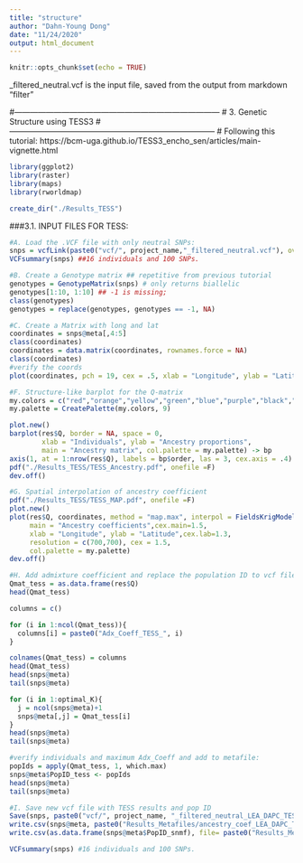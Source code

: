 ```yaml
---
title: "structure"
author: "Dahn-Young Dong"
date: "11/24/2020"
output: html_document
---
```


```r
knitr::opts_chunk$set(echo = TRUE)
```

_filtered_neutral.vcf is the input file, saved from the output from markdown "filter"

#------------------------------------------------------------------------------
#                       3. Genetic Structure using TESS3 
#------------------------------------------------------------------------------
# Following this tutorial: https://bcm-uga.github.io/TESS3_encho_sen/articles/main-vignette.html


```r
library(ggplot2)
library(raster)
library(maps)
library(rworldmap)
```

```r
create_dir("./Results_TESS")
```


###3.1. INPUT FILES FOR TESS:
```r
#A. Load the .VCF file with only neutral SNPs:
snps = vcfLink(paste0("vcf/", project_name,"_filtered_neutral.vcf"), overwriteID=T)
VCFsummary(snps) ##16 individuals and 100 SNPs.
```

```r
#B. Create a Genotype matrix ## repetitive from previous tutorial 
genotypes = GenotypeMatrix(snps) # only returns biallelic
genotypes[1:10, 1:10] ## -1 is missing;
class(genotypes)
genotypes = replace(genotypes, genotypes == -1, NA)
```

```r
#C. Create a Matrix with long and lat 
coordinates = snps@meta[,4:5]
class(coordinates)
coordinates = data.matrix(coordinates, rownames.force = NA)
class(coordinates)
#verify the coords
plot(coordinates, pch = 19, cex = .5, xlab = "Longitude", ylab = "Latitude")
```
```r
#F. Structure-like barplot for the Q-matrix
my.colors = c("red","orange","yellow","green","blue","purple","black","grey","turquoise") #choose the colors according to the number of K
my.palette = CreatePalette(my.colors, 9)

plot.new()
barplot(res$Q, border = NA, space = 0,
        xlab = "Individuals", ylab = "Ancestry proportions",
        main = "Ancestry matrix", col.palette = my.palette) -> bp
axis(1, at = 1:nrow(res$Q), labels = bp$order, las = 3, cex.axis = .4)
pdf("./Results_TESS/TESS_Ancestry.pdf", onefile =F)
dev.off()
```

```r
#G. Spatial interpolation of ancestry coefficient
pdf("./Results_TESS/TESS_MAP.pdf", onefile =F)
plot.new()
plot(res$Q, coordinates, method = "map.max", interpol = FieldsKrigModel(10),
     main = "Ancestry coefficients",cex.main=1.5,
     xlab = "Longitude", ylab = "Latitude",cex.lab=1.3,
     resolution = c(700,700), cex = 1.5,
     col.palette = my.palette)
dev.off()
```

```r
#H. Add admixture coefficient and replace the population ID to vcf file
Qmat_tess = as.data.frame(res$Q)
head(Qmat_tess)

columns = c() 

for (i in 1:ncol(Qmat_tess)){
  columns[i] = paste0("Adx_Coeff_TESS_", i)
}

colnames(Qmat_tess) = columns
head(Qmat_tess)
head(snps@meta)
tail(snps@meta)

for (i in 1:optimal_K){
  j = ncol(snps@meta)+1
  snps@meta[,j] = Qmat_tess[i]
}
head(snps@meta)
tail(snps@meta)

#verify individuals and maximum Adx_Coeff and add to metafile:
popIds = apply(Qmat_tess, 1, which.max)
snps@meta$PopID_tess <- popIds
head(snps@meta)
tail(snps@meta)
```
```r
#I. Save new vcf file with TESS results and pop ID
Save(snps, paste0("vcf/", project_name, "_filtered_neutral_LEA_DAPC_TESS.vcf")) #save vcf
write.csv(snps@meta, paste0("Results_Metafiles/ancestry_coef_LEA_DAPC_TESS_", project_name, ".csv"), quote = F) #save result as table
write.csv(as.data.frame(snps@meta$PopID_snmf), file= paste0("Results_Metafiles/", project_name, "_neutral_popsID_LEA_DAPC_TESS.csv")) #save only pop ID from sNMF

VCFsummary(snps) #16 individuals and 100 SNPs.
```


